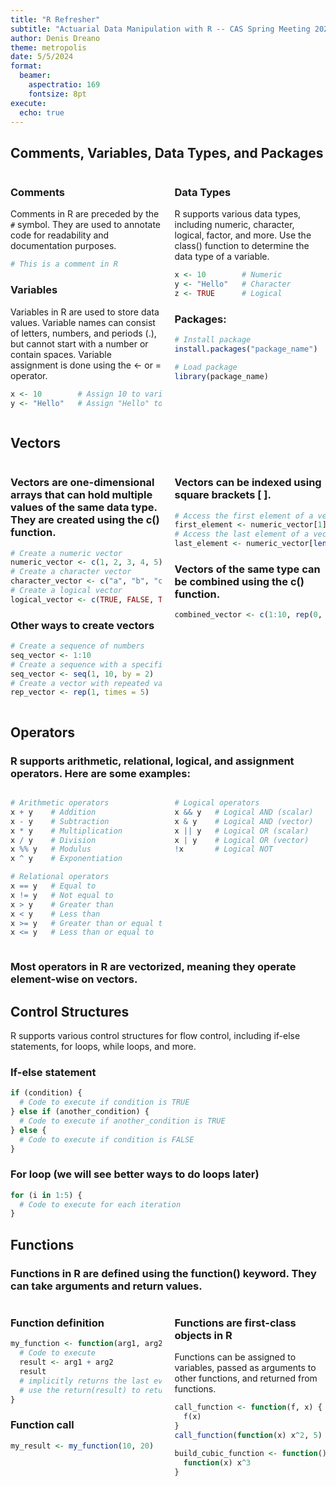 ```yaml
---
title: "R Refresher"
subtitle: "Actuarial Data Manipulation with R -- CAS Spring Meeting 2024"
author: Denis Dreano
theme: metropolis
date: 5/5/2024
format:
  beamer:
    aspectratio: 169
    fontsize: 8pt
execute:
  echo: true
---
```


## Comments, Variables, Data Types, and Packages

:::: {.columns}
::: {.column width="50%"}

### Comments

Comments in R are preceded by the `#` symbol. They are used to annotate code for readability and documentation purposes.

```R
# This is a comment in R
```

### Variables

Variables in R are used to store data values. Variable names can consist of letters, numbers, and periods (.), but cannot start with a number or contain spaces. Variable assignment is done using the <- or = operator.

```R
x <- 10        # Assign 10 to variable x
y <- "Hello"   # Assign "Hello" to variable y
```
:::
::: {.column width="50%"}
### Data Types

R supports various data types, including numeric, character, logical, factor, and more. Use the class() function to determine the data type of a variable.

```R
x <- 10        # Numeric
y <- "Hello"   # Character
z <- TRUE      # Logical
```

### Packages:
```R
# Install package
install.packages("package_name")

# Load package
library(package_name)
```
:::
::::

## Vectors

:::: {.columns}
::: {.column width="50%"}
### Vectors are one-dimensional arrays that can hold multiple values of the same data type. They are created using the c() function.

```R
# Create a numeric vector
numeric_vector <- c(1, 2, 3, 4, 5)
# Create a character vector
character_vector <- c("a", "b", "c", "d", "e")
# Create a logical vector
logical_vector <- c(TRUE, FALSE, TRUE, FALSE)
````

### Other ways to create vectors

```R
# Create a sequence of numbers
seq_vector <- 1:10
# Create a sequence with a specific increment
seq_vector <- seq(1, 10, by = 2)
# Create a vector with repeated values
rep_vector <- rep(1, times = 5)
```
:::
::: {.column width="50%"}
### Vectors can be indexed using square brackets [ ].

```R
# Access the first element of a vector
first_element <- numeric_vector[1]
# Access the last element of a vector
last_element <- numeric_vector[length(numeric_vector)]
```

### Vectors of the same type can be combined using the c() function.

```R
combined_vector <- c(1:10, rep(0, 5))
```
:::
::::

## Operators

### R supports arithmetic, relational, logical, and assignment operators. Here are some examples:

:::: {.columns}
::: {.column width="50%"}
```R
# Arithmetic operators
x + y    # Addition
x - y    # Subtraction
x * y    # Multiplication
x / y    # Division
x %% y   # Modulus
x ^ y    # Exponentiation

# Relational operators
x == y   # Equal to
x != y   # Not equal to
x > y    # Greater than
x < y    # Less than
x >= y   # Greater than or equal to
x <= y   # Less than or equal to
```
:::
::: {.column width="50%"}
```R
# Logical operators
x && y   # Logical AND (scalar)
x & y    # Logical AND (vector)
x || y   # Logical OR (scalar)
x | y    # Logical OR (vector)
!x       # Logical NOT
```
:::
::::

### Most operators in R are vectorized, meaning they operate element-wise on vectors.

## Control Structures

R supports various control structures for flow control, including if-else statements, for loops, while loops, and more.

### If-else statement

```R
if (condition) {
  # Code to execute if condition is TRUE
} else if (another_condition) {
  # Code to execute if another_condition is TRUE
} else {
  # Code to execute if condition is FALSE
}
````

### For loop (we will see better ways to do loops later)
````R
for (i in 1:5) {
  # Code to execute for each iteration
}
````

## Functions

### Functions in R are defined using the function() keyword. They can take arguments and return values.

:::: {.columns}
::: {.column width="50%"}
### Function definition

```R
my_function <- function(arg1, arg2) {
  # Code to execute
  result <- arg1 + arg2
  result
  # implicitly returns the last evaluated value
  # use the return(result) to return explicitly
}
````

### Function call

````R
my_result <- my_function(10, 20)
````
:::
::: {.column width="50%"}
### Functions are first-class objects in R

Functions can be assigned to variables, passed as arguments to other functions,
and returned from functions.

```R
call_function <- function(f, x) {
  f(x)
}
call_function(function(x) x^2, 5) # Returns 25

build_cubic_function <- function() {
  function(x) x^3
}
```
:::
::::

